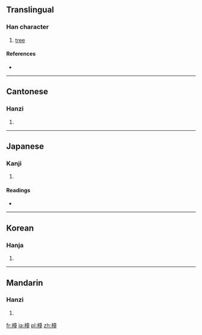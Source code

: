 {{also|幢}}
==Translingual==

===Han character===
{{Han char|rn=75|rad=木|as=12|sn=16|four=4091<sub>4</sub>|canj=木卜廿土 (DYTG)}}

# [[tree]]

====References====
* {{Han ref|kx=0554.230|dkj=15578|dj=0943.110|hdz=21294.140|uh=6A66|ud=27238|bh=E9BF|bd=59839}}

----

==Cantonese==

===Hanzi===
{{yue-hanzi|jyut=|y=tung4}}

# {{defn|lang=yue|sort=木12}}

----

==Japanese==

===Kanji===
{{ja-kanji|grade=|rs=木12}}

# {{defn|lang=ja|sort=木12}}

====Readings====
* {{ja-readings|on=[[とう]] (tō), [[しょう]] (shō), [[そう]] (sō)|kun=[[むね]] (mune), [[きぎれ]] (kigire), [[つく]] (tsuku)}}

----

==Korean==

===Hanja===
{{ko-hanja|hangeul=동|eumhun=|rv=dong|mr=tong|y=tong}}

# {{defn|lang=ko|sort=木12}}

----

==Mandarin==

===Hanzi===
{{cmn-hanzi|pin=[[chuáng]] ([[chuang2]])|wg=ch'uang<sup>2</sup>}}

# {{defn|lang=cmn|sort=木12}}

[[fr:橦]]
[[ja:橦]]
[[pl:橦]]
[[zh:橦]]